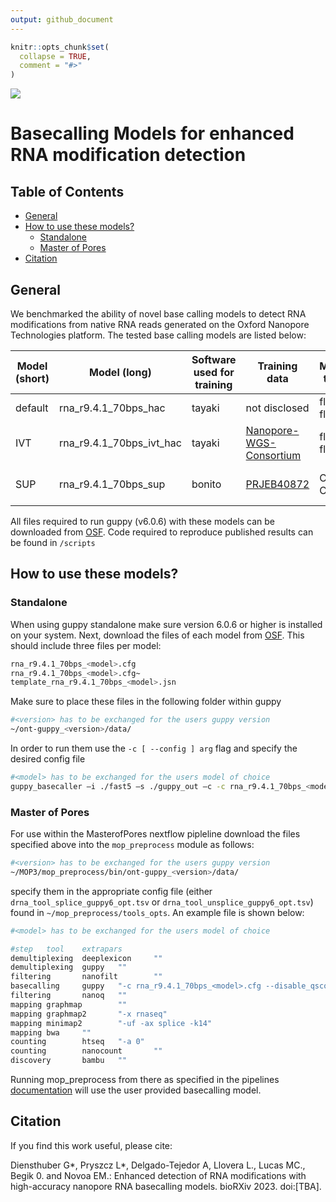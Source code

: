 ```yaml
---
output: github_document
---
```


<!-- README.md is generated from README.Rmd. Please edit that file -->

```r
knitr::opts_chunk$set(
  collapse = TRUE,
  comment = "#>"
)
```

![](img/logo.png)

# Basecalling Models for enhanced RNA modification detection

<!-- badges: start -->
<!-- badges: end -->

## Table of Contents
- [General](#General)
- [How to use these models?](#How to use these models?)
    - [Standalone](#Create-new-annotation-files)
    - [Master of Pores](#Map-reads-to-cytoplasmic-ribosomal-RNA-sequences)
- [Citation](#Citation)

## General

We benchmarked the ability of novel base calling models to detect RNA modifications from native RNA reads generated on the Oxford Nanopore Technologies platform. 
The tested base calling models are listed below:


| Model (short) | Model (long) | Software used for training | Training data | Model type | Model size (MB) | Median accuracy (human) | Distribution | Basecaller Support |
| -------- | --------- | ------ | --- | --- | --- | --- | --- | --- |
| default | rna_r9.4.1_70bps_hac | tayaki | not disclosed | flip-flop | 1.99 | 91% | guppy v6.0.6 | all guppy versions
| IVT | rna_r9.4.1_70bps_ivt_hac | tayaki | [Nanopore-WGS-Consortium](https://github.com/nanopore-wgs-consortium/NA12878/blob/master/RNA.md) | flip-flop | 1.99 | 88% | *this work* | all guppy versions 
| SUP | rna_r9.4.1_70bps_sup | bonito | [PRJEB40872](https://www.ebi.ac.uk/ena/browser/view/PRJEB40872) | CRF-CTC | 27 | 97% | *this work* | gupp v6.0.6 and upwards


All files required to run guppy (v6.0.6) with these models can be downloaded from [OSF](https://osf.io/2xgkp/). Code required to reproduce published results can be found in `/scripts`

## How to use these models?

### Standalone

When using guppy standalone make sure version 6.0.6 or higher is installed on your system. Next, download the files of each model from [OSF](https://osf.io/2xgkp/). This should include three files per model:

```bash
rna_r9.4.1_70bps_<model>.cfg
rna_r9.4.1_70bps_<model>.cfg~ 
template_rna_r9.4.1_70bps_<model>.jsn
```

Make sure to place these files in the following folder within guppy 

```bash
#<version> has to be exchanged for the users guppy version
~/ont-guppy_<version>/data/
```
In order to run them use the `-c [ --config ] arg` flag and specify the desired config file

```bash
#<model> has to be exchanged for the users model of choice
guppy_basecaller –i ./fast5 –s ./guppy_out –c -c rna_r9.4.1_70bps_<model>.cfg --num_callers 2 --cpu_threads_per_caller 1
```

### Master of Pores

For use within the MasterofPores nextflow pipleline download the files specified above into the `mop_preprocess` module as follows:

```bash
#<version> has to be exchanged for the users guppy version
~/MOP3/mop_preprocess/bin/ont-guppy_<version>/data/
```

specify them in the appropriate config file (either `drna_tool_splice_guppy6_opt.tsv` or `drna_tool_unsplice_guppy6_opt.tsv`) found in `~/mop_preprocess/tools_opts`. An example file is shown below:

```bash
#<model> has to be exchanged for the users model of choice

#step   tool    extrapars
demultiplexing  deeplexicon     ""
demultiplexing  guppy   ""
filtering       nanofilt        ""
basecalling     guppy   "-c rna_r9.4.1_70bps_<model>.cfg --disable_qscore_filtering"
filtering       nanoq   ""
mapping graphmap        ""
mapping graphmap2       "-x rnaseq"
mapping minimap2        "-uf -ax splice -k14"
mapping bwa     ""
counting        htseq   "-a 0"
counting        nanocount       ""
discovery       bambu   ""

```

Running mop_preprocess from there as specified in the pipelines [documentation](https://biocorecrg.github.io/MOP2/docs/about.html) will use the user provided basecalling model.


## Citation
If you find this work useful, please cite: 

Diensthuber G\*, Pryszcz L\*, Delgado-Tejedor A,  Llovera L., Lucas MC., Begik 0. and Novoa EM.: Enhanced detection of RNA modifications 
with high-accuracy nanopore RNA basecalling models. bioRXiv 2023. doi:[TBA].


